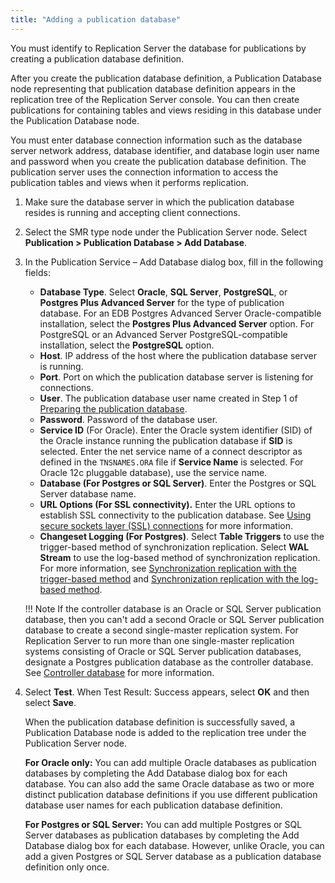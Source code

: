 ```yaml
---
title: "Adding a publication database"
---
```


<div id="adding_pub_database" class="registered_link"></div>

You must identify to Replication Server the database for publications by creating a publication database definition.

After you create the publication database definition, a Publication Database node representing that publication database definition appears in the replication tree of the Replication Server console. You can then create publications for containing tables and views residing in this database under the Publication Database node.

You must enter database connection information such as the database server network address, database identifier, and database login user name and password when you create the publication database definition. The publication server uses the connection information to access the publication tables and views when it performs replication.

1. Make sure the database server in which the publication database resides is running and accepting client connections.

1. Select the SMR type node under the Publication Server node. Select **Publication > Publication Database > Add Database**. 

1. In the Publication Service – Add Database dialog box, fill in the following fields:

   -   **Database Type**. Select **Oracle**, **SQL Server**, **PostgreSQL**, or **Postgres Plus Advanced Server** for the type of publication database. For an EDB Postgres Advanced Server Oracle-compatible installation, select the **Postgres Plus Advanced Server** option. For PostgreSQL or an Advanced Server PostgreSQL-compatible installation, select the **PostgreSQL** option.
   -   **Host**. IP address of the host where the publication database server is running.
   -   **Port**. Port on which the publication database server is listening for connections.
   -   **User**. The publication database user name created in Step 1 of [Preparing the publication database](../01_prerequisites/04_preparing_pub_database/#preparing_pub_database).
   -   **Password**. Password of the database user.
   -   **Service ID** (For Oracle). Enter the Oracle system identifier (SID) of the Oracle instance running the publication database if **SID** is selected. Enter the net service name of a connect descriptor as defined in the `TNSNAMES.ORA` file if **Service Name** is selected. For Oracle 12c pluggable database), use the service name.
   -   **Database (For Postgres or SQL Server)**. Enter the Postgres or SQL Server database name.
   -   **URL Options (For SSL connectivity).** Enter the URL options to establish SSL connectivity to the publication database. See [Using secure sockets layer (SSL) connections](../../07_common_operations/11_using_ssl_connections/#using_ssl_connections) for more information.
   -   **Changeset Logging (For Postgres)**. Select **Table Triggers** to use the trigger-based method of synchronization replication. Select **WAL Stream** to use the log-based method of synchronization replication. For more information, see [Synchronization replication with the trigger-based method](../../02_overview/02_replication_concepts_and_definitions/09_sync_replication_trigger_based/#sync_replication_trigger_based) and [Synchronization replication with the log-based method](../../02_overview/02_replication_concepts_and_definitions/10_sync_replication_log_based/#sync_replication_log_based).

    !!! Note
      If the controller database is an Oracle or SQL Server publication database, then you can't add a second Oracle or SQL Server publication database to create a second single-master replication system. For Replication Server to run more than one single-master replication systems consisting of Oracle or SQL Server publication databases, designate a Postgres publication database as the controller database. See [Controller database](../../02_overview/03_replication_server_components_and_architecture/01_physical_components/#controller_database) for more information.


4. Select **Test**. When Test Result: Success appears, select **OK** and then select **Save**.

   When the publication database definition is successfully saved, a Publication Database node is added to the replication tree under the Publication Server node.

   **For Oracle only:** You can add multiple Oracle databases as publication databases by completing the Add Database dialog box for each database. You can also add the same Oracle database as two or more distinct publication database definitions if you use different publication database user names for each publication database definition.

   **For Postgres or SQL Server:** You can add multiple Postgres or SQL Server databases as publication databases by completing the Add Database dialog box for each database. However, unlike Oracle, you can add a given Postgres or SQL Server database as a publication database definition only once.
